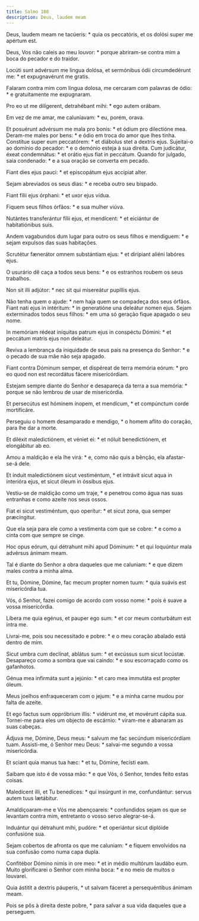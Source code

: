 ```yaml
---
title: Salmo 108
description: Deus, laudem meam
---
```


<div class="side-by-side not-content">

Deus, laudem meam ne tacúeris: * quia os peccatóris, et os dolósi super me
    apértum est.

Deus, Vos não caleis ao meu louvor: * porque abriram-se contra mim a boca do
    pecador e do traidor.

Locúti sunt advérsum me lingua dolósa, et sermónibus ódii circumdedérunt me:
    * et expugnavérunt me gratis.

Falaram contra mim com língua dolosa, me cercaram com palavras de ódio: * e
    gratuitamente me expugnaram.

Pro eo ut me dilígerent, detrahébant mihi: * ego autem orábam.

Em vez de me amar, me caluniavam: * eu, porém, orava.

Et posuérunt advérsum me mala pro bonis: * et ódium pro dilectióne mea.
  Deram-me males por bens: * e ódio em troca do amor que lhes tinha.
  Constítue super eum peccatórem: * et diábolus stet a dextris ejus.
  Sujeitai-o ao domínio do pecador: * e o demónio esteja à sua direita.
  Cum judicátur, éxeat condemnátus: * et orátio ejus fiat in peccátum.
  Quando for julgado, saia condenado: * e a sua oração se converta em pecado.

Fiant dies ejus pauci: * et episcopátum ejus accípiat alter.

Sejam abreviados os seus dias: * e receba outro seu bispado.

Fiant fílii ejus órphani: * et uxor ejus vídua.

Fiquem seus filhos órfãos: * e sua mulher viúva.

Nutántes transferántur fílii ejus, et mendícent: * et eiciántur de
    habitatiónibus suis.

Andem vagabundos dum lugar para outro os seus filhos e mendiguem: * e sejam
    expulsos das suas habitações.

Scrutétur fænerátor omnem substántiam ejus: * et dirípiant aliéni labóres
    ejus.

O usurário dê caça a todos seus bens: * e os estranhos roubem os seus
    trabalhos.

Non sit illi adjútor: * nec sit qui misereátur pupíllis ejus.

Não tenha quem o ajude: * nem haja quem se compadeça dos seus órfãos.
  Fiant nati ejus in intéritum: * in generatióne una deleátur nomen ejus.
  Sejam exterminados todos seus filhos: * em uma só geração fique apagado o
    seu nome.

In memóriam rédeat iníquitas patrum ejus in conspéctu Dómini: * et peccátum
    matris ejus non deleátur.

Reviva a lembrança da iniquidade de seus pais na presença do Senhor: * e o
    pecado de sua mãe não seja apagado.

Fiant contra Dóminum semper, et dispéreat de terra memória eórum: * pro eo
    quod non est recordátus fácere misericórdiam.

Estejam sempre diante do Senhor e desapareça da terra a sua memória: *
    porque se não lembrou de usar de misericórdia.

Et persecútus est hóminem ínopem, et mendícum, * et compúnctum corde
    mortificáre.

Perseguiu o homem desamparado e mendigo, * o homem aflito do coração, para
    lhe dar a morte.

Et diléxit maledictiónem, et véniet ei: * et nóluit benedictiónem, et
    elongábitur ab eo.

Amou a maldição e ela lhe virá: * e, como não quis a bênção, ela
    afastar-se-á dele.

Et índuit maledictiónem sicut vestiméntum, * et intrávit sicut aqua in
    interióra ejus, et sicut óleum in óssibus ejus.

Vestiu-se de maldição como um traje, * e penetrou como água nas suas
    entranhas e como azeite nos seus ossos.

Fiat ei sicut vestiméntum, quo operítur: * et sicut zona, qua semper
    præcíngitur.

Que ela seja para ele como a vestimenta com que se cobre: * e como a cinta
    com que sempre se cinge.

Hoc opus eórum, qui détrahunt mihi apud Dóminum: * et qui loquúntur mala
    advérsus ánimam meam.

Tal é diante do Senhor a obra daqueles que me caluniam: * e que dizem males
    contra a minha alma.

Et tu, Dómine, Dómine, fac mecum propter nomen tuum: * quia suávis est
    misericórdia tua.

Vós, ó Senhor, fazei comigo de acordo com vosso nome: * pois é suave a vossa
    misericórdia.

Líbera me quia egénus, et pauper ego sum: * et cor meum conturbátum est
    intra me.

Livrai-me, pois sou necessitado e pobre: * e o meu coração abalado está
    dentro de mim.

Sicut umbra cum declínat, ablátus sum: * et excússus sum sicut locústæ.
  Desapareço como a sombra que vai caindo: * e sou escorraçado como os
    gafanhotos.

Génua mea infirmáta sunt a jejúnio: * et caro mea immutáta est propter
    óleum.

Meus joelhos enfraqueceram com o jejum: * e a minha carne mudou por falta de
    azeite.

Et ego factus sum oppróbrium illis: * vidérunt me, et movérunt cápita sua.
  Tornei-me para eles um objecto de escárnio: * viram-me e abanaram as suas
    cabeças.

Ádjuva me, Dómine, Deus meus: * salvum me fac secúndum misericórdiam tuam.
  Assisti-me, ó Senhor meu Deus: * salvai-me segundo a vossa misericórdia.

Et sciant quia manus tua hæc: * et tu, Dómine, fecísti eam.

Saibam que isto é de vossa mão: * e que Vós, ó Senhor, tendes feito estas
    coisas.

Maledícent illi, et Tu benedíces: * qui insúrgunt in me, confundántur:
    servus autem tuus lætábitur.

Amaldiçoaram-me e Vós me abençoareis: * confundidos sejam os que se levantam
    contra mim, entretanto o vosso servo alegrar-se-á.

Induántur qui détrahunt mihi, pudóre: * et operiántur sicut diplóide
    confusióne sua.

Sejam cobertos de afronta os que me caluniam: * e fiquem envolvidos na sua
    confusão como numa capa dupla.

Confitébor Dómino nimis in ore meo: * et in médio multórum laudábo eum.
  Muito glorificarei o Senhor com minha boca: * e no meio de muitos o
    louvarei.

Quia ástitit a dextris páuperis, * ut salvam fáceret a persequéntibus ánimam
    meam.

Pois se pôs à direita deste pobre, * para salvar a sua vida daqueles que a
    perseguem.

</div>
